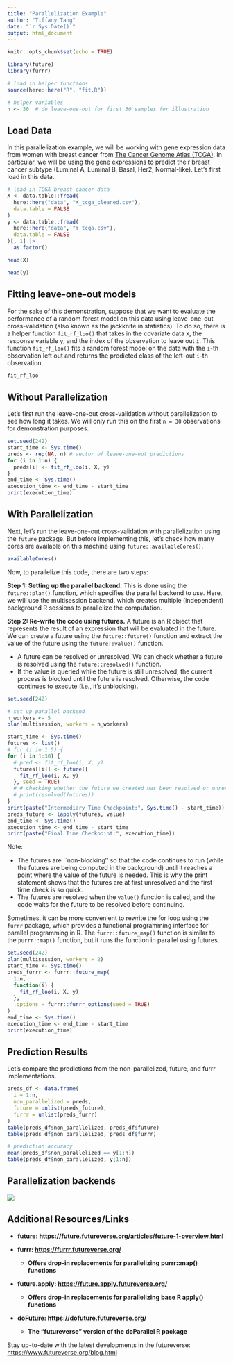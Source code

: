```yaml
---
title: "Parallelization Example"
author: "Tiffany Tang"
date: "`r Sys.Date()`"
output: html_document
---
```


```r
knitr::opts_chunk$set(echo = TRUE)

library(future)
library(furrr)

# load in helper functions
source(here::here("R", "fit.R"))

# helper variables
n <- 30  # do leave-one-out for first 30 samples for illustration
```

## Load Data

In this parallelization example, we will be working with gene expression data from women with breast cancer from [The Cancer Genome Atlas (TCGA)](https://www.cancer.gov/ccg/research/genome-sequencing/tcga). In particular, we will be using the gene expressions to predict their breast cancer subtype (Luminal A, Luminal B, Basal, Her2, Normal-like). Let's first load in this data.

```r
# load in TCGA breast cancer data
X <- data.table::fread(
  here::here("data", "X_tcga_cleaned.csv"),
  data.table = FALSE
)
y <- data.table::fread(
  here::here("data", "Y_tcga.csv"),
  data.table = FALSE
)[, 1] |>
  as.factor()
```

```r
head(X)
```

```r
head(y)
```

## Fitting leave-one-out models

For the sake of this demonstration, suppose that we want to evaluate the performance of a random forest model on this data using leave-one-out cross-validation (also known as the jackknife in statistics). To do so, there is a helper function `fit_rf_loo()` that takes in the covariate data `X`, the response variable `y`, and the index of the observation to leave out `i`. This function `fit_rf_loo()` fits a random forest model on the data with the `i`-th observation left out and returns the predicted class of the left-out `i`-th observation.

```r
fit_rf_loo
```

## Without Parallelization

Let's first run the leave-one-out cross-validation without parallelization to see how long it takes. We will only run this on the first `n = 30` observations for demonstration purposes.

```r
set.seed(242)
start_time <- Sys.time()
preds <- rep(NA, n) # vector of leave-one-out predictions
for (i in 1:n) {
  preds[i] <- fit_rf_loo(i, X, y)
}
end_time <- Sys.time()
execution_time <- end_time - start_time
print(execution_time)
```

## With Parallelization

Next, let's run the leave-one-out cross-validation with parallelization using the `future` package. But before implementing this, let's check how many cores are available on this machine using `future::availableCores()`.

```r
availableCores()
```

Now, to parallelize this code, there are two steps:

**Step 1: Setting up the parallel backend.** This is done using the `future::plan()` function, which specifies the parallel backend to use. Here, we will use the multisession backend, which creates multiple (independent) background R sessions to parallelize the computation.

**Step 2: Re-write the code using futures.** A future is an R object that represents the result of an expression that will be evaluated in the future. We can create a future using the `future::future()` function and extract the value of the future using the `future::value()` function.

-   A future can be resolved or unresolved. We can check whether a future is resolved using the `future::resolved()` function.
-   If the value is queried while the future is still unresolved, the current process is blocked until the future is resolved. Otherwise, the code continues to execute (i.e., it's unblocking).

```r
set.seed(242)

# set up parallel backend
n_workers <- 5
plan(multisession, workers = n_workers)

start_time <- Sys.time()
futures <- list()
# for (i in 1:5) {
for (i in 1:30) {
  # pred <- fit_rf_loo(i, X, y)
  futures[[i]] <- future({
    fit_rf_loo(i, X, y)
  }, seed = TRUE)
  # # checking whether the future we created has been resolved or unresolved
  # print(resolved(futures))
}
print(paste("Intermediary Time Checkpoint:", Sys.time() - start_time))
preds_future <- lapply(futures, value)
end_time <- Sys.time()
execution_time <- end_time - start_time
print(paste("Final Time Checkpoint:", execution_time))
```

Note:

-   The futures are \`\`non-blocking'' so that the code continues to run (while the futures are being computed in the background) until it reaches a point where the value of the future is needed. This is why the print statement shows that the futures are at first unresolved and the first time check is so quick.
-   The futures are resolved when the `value()` function is called, and the code waits for the future to be resolved before continuing.

Sometimes, it can be more convenient to rewrite the for loop using the `furrr` package, which provides a functional programming interface for parallel programming in R. The `furrr::future_map()` function is similar to the `purrr::map()` function, but it runs the function in parallel using futures.

```r
set.seed(242)
plan(multisession, workers = 2)
start_time <- Sys.time()
preds_furrr <- furrr::future_map(
  1:n,
  function(i) {
    fit_rf_loo(i, X, y)
  },
  .options = furrr::furrr_options(seed = TRUE)
)
end_time <- Sys.time()
execution_time <- end_time - start_time
print(execution_time)
```

## Prediction Results

Let's compare the predictions from the non-parallelized, future, and furrr implementations.

```r
preds_df <- data.frame(
  i = 1:n,
  non_parallelized = preds,
  future = unlist(preds_future),
  furrr = unlist(preds_furrr)
)
table(preds_df$non_parallelized, preds_df$future)
table(preds_df$non_parallelized, preds_df$furrr)

# prediction accuracy
mean(preds_df$non_parallelized == y[1:n])
table(preds_df$non_parallelized, y[1:n])
```

## Parallelization backends

![](images/future_backends.png)

## Additional Resources/Links

-   **future: <https://future.futureverse.org/articles/future-1-overview.html>**

-   **furrr: <https://furrr.futureverse.org/>**

    -   **Offers drop-in replacements for parallelizing purrr::map() functions**

-   **future.apply: <https://future.apply.futureverse.org/>**

    -   **Offers drop-in replacements for parallelizing base R apply() functions**

-   **doFuture: <https://dofuture.futureverse.org/>**

    -   **The “futureverse” version of the doParallel R package**

Stay up-to-date with the latest developments in the futureverse:\
<https://www.futureverse.org/blog.html>
